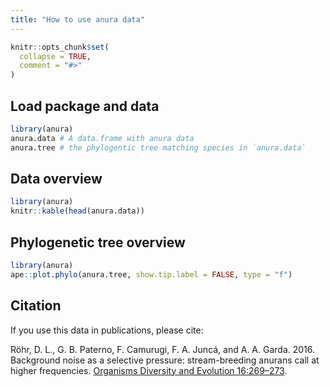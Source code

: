 ```yaml
---
title: "How to use anura data"
---
```


```r
knitr::opts_chunk$set(
  collapse = TRUE,
  comment = "#>"
)
```

## Load package and data
```r
library(anura)
anura.data # A data.frame with anura data
anura.tree # the phylogentic tree matching species in `anura.data`
```

## Data overview
```r
library(anura)
knitr::kable(head(anura.data))
```

## Phylogenetic tree overview
```r
library(anura)
ape::plot.phylo(anura.tree, show.tip.label = FALSE, type = "f")
```

## Citation

If you use this data in publications, please cite:

Röhr, D. L., G. B. Paterno, F. Camurugi, F. A. Juncá, and A. A. Garda. 2016.
Background noise as a selective pressure: stream-breeding anurans call at higher frequencies. [Organisms Diversity and Evolution   16:269–273](https://link.springer.com/article/10.1007%2Fs13127-015-0256-0).
